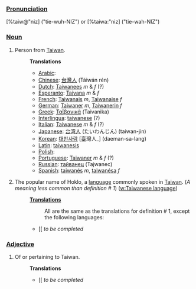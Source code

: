 ===[[Pronunciation]]===
[%taiw@"niz] ("tie-wuh-NIZ") or [%taiwa:"niz] ("tie-wah-NIZ")

===[[Noun]]===

# Person from [[Taiwan]].
#:'''Translations'''
#:*[[Arabic]]: [[]]
#:*[[Chinese]]: [[台灣人]] (Táiwán rén)
#:*[[Dutch]]: [[Taiwanees]]  ''m'' & ''f'' (?)
#:*[[Esperanto]]: [[Tajvana]] ''m'' & ''f''
#:*[[French]]: [[Taiwanais]] ''m'', [[Taiwanaise]]  ''f''
#:*[[German]]: [[Taiwaner]] ''m'', [[Taiwanerin]]  ''f''
#:*[[Greek]]: [[Ταϊβανικά]] (Taivanika)
#:*[[Interlingua]]: [[taiwanese]] (?)
#:*[[Italian]]: [[Taiwanese]] ''m'' & ''f'' (?)
#:*[[Japanese]]: [[台湾人]] (たいわんじん) (taiwan-jin)
#:*[[Korean]]: [[대만사람]] [臺灣人_] (daeman-sa-lang)
#:*[[Latin]]: [[taiwanesis]] 
#:*[[Polish]]: [[]]
#:*[[Portuguese]]: [[Taiwaner]] ''m'' & ''f'' (?)
#:*[[Russian]]: [[тайванец]] (Tajwanec)
#:*[[Spanish]]: [[taiwanés]] ''m'', [[taiwanésa]]  ''f''
# The popular name of Hoklo, a [[language]] commonly spoken in [[Taiwan]]. (''A meaning less common than definition # 1'') ([[w:Taiwanese language]]) 
#:'''[[Translation]]s'''
#:: All are the same as the translations for definition # 1, except the following languages:
#:*[[ ''to be completed''

===[[Adjective]]===
# Of or pertaining to Taiwan.
#:'''Translations'''
#:*[[ ''to be completed''